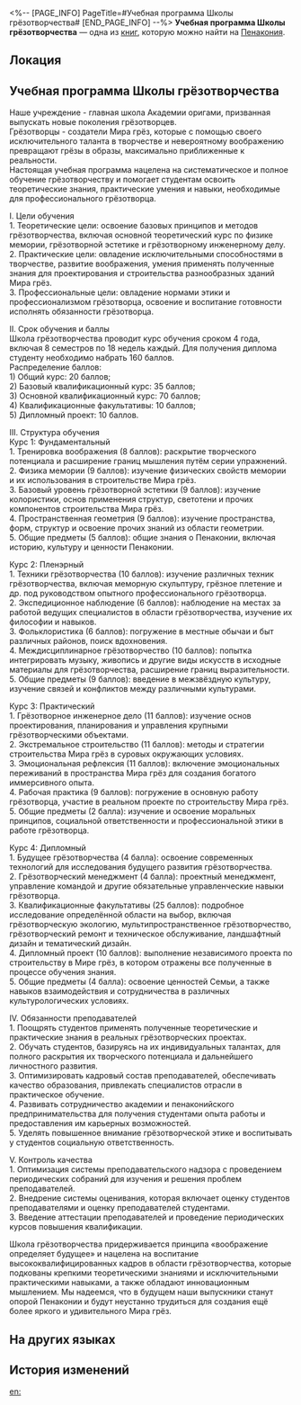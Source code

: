 <%-- [PAGE_INFO]
PageTitle=#Учебная программа Школы грёзотворчества#
[END_PAGE_INFO] --%>
{{Дополнить}}
{{Книга Инфобокс
|id           = 401
|partIds      = 190696
|Название     = 
|Изображение  = Предмет Газета.png
|Мир          = Пенакония
|Томов        = 1
|Автор        = <!--нужно добавить-->
|Описание     = Подробный план обучения в Школе грёзотворчества для ознакомления будущими студентами и их родителями. Системный подход для подготовки квалифицированных грёзотворцев.
|Том1         = {{tx}}
|Источник1    = {{tx|Отсутствует источник}}
|Персонажи    = 
|Фракции      = 
}}
'''Учебная программа Школы грёзотворчества''' — одна из [[Книги|книг]], которую можно найти на [[Пенакония]].

==Локация==
{{Отметка карты|<!--название карты-->|<!--id отметки-->}}

==Учебная программа Школы грёзотворчества==
Наше учреждение - главная школа Академии оригами, призванная выпускать новые поколения грёзотворцев.<br />
Грёзотворцы - создатели Мира грёз, которые с помощью своего исключительного таланта в творчестве и невероятному воображению превращают грёзы в образы, максимально приближенные к реальности.<br />
Настоящая учебная программа нацелена на систематическое и полное обучение грёзотворчеству и помогает студентам освоить теоретические знания, практические умения и навыки, необходимые для профессионального грёзотворца.

I. Цели обучения<br />
1. Теоретические цели: освоение базовых принципов и методов грёзотворчества, включая основной теоретический курс по физике мемории, грёзотворной эстетике и грёзотворному инженерному делу.<br />
2. Практические цели: овладение исключительными способностями в творчестве, развитие воображения, умения применять полученные знания для проектирования и строительства разнообразных зданий Мира грёз.<br />
3. Профессиональные цели: овладение нормами этики и профессионализмом грёзотворца, освоение и воспитание готовности исполнять обязанности грёзотворца.

II. Срок обучения и баллы<br />
Школа грёзотворчества проводит курс обучения сроком 4 года, включая 8 семестров по 18 недель каждый. Для получения диплома студенту необходимо набрать 160 баллов.<br />
Распределение баллов:<br />
1) Общий курс: 20 баллов;<br />
2) Базовый квалификационный курс: 35 баллов;<br />
3) Основной квалификационный курс: 70 баллов;<br />
4) Квалификационные факультативы: 10 баллов;<br />
5) Дипломный проект: 10 баллов.

III. Структура обучения<br />
Курс 1: Фундаментальный<br />
1. Тренировка воображения (8 баллов): раскрытие творческого потенциала и расширение границ мышления путём серии упражнений.<br />
2. Физика мемории (9 баллов): изучение физических свойств мемории и их использования в строительстве Мира грёз.<br />
3. Базовый уровень грёзотворной эстетики (9 баллов): изучение колористики, основ применения структур, светотени и прочих компонентов строительства Мира грёз.<br />
4. Пространственная геометрия (9 баллов): изучение пространства, форм, структур и освоение прочих знаний из области геометрии.<br />
5. Общие предметы (5 баллов): общие знания о Пенаконии, включая историю, культуру и ценности Пенаконии.

Курс 2: Пленэрный<br />
1. Техники грёзотворчества (10 баллов): изучение различных техник грёзотворчества, включая меморную скульптуру, грёзное плетение и др. под руководством опытного профессионального грёзотворца.<br />
2. Экспедиционное наблюдение (6 баллов): наблюдение на местах за работой ведущих специалистов в области грёзотворчества, изучение их философии и навыков.<br />
3. Фольклористика (6 баллов): погружение в местные обычаи и быт различных районов, поиск вдохновения.<br />
4. Междисциплинарное грёзотворчество (10 баллов): попытка интегрировать музыку, живопись и другие виды искусств в исходные материалы для грёзотворчества, расширение границ выразительности.<br />
5. Общие предметы (9 баллов): введение в межзвёздную культуру, изучение связей и конфликтов между различными культурами.

Курс 3: Практический<br />
1. Грёзотворное инженерное дело (11 баллов): изучение основ проектирования, планирования и управления крупными грёзотворческими объектами.<br />
2. Экстремальное строительство (11 баллов): методы и стратегии строительства Мира грёз в суровых окружающих условиях.<br />
3. Эмоциональная рефлексия (11 баллов): включение эмоциональных переживаний в пространства Мира грёз для создания богатого иммерсивного опыта.<br />
4. Рабочая практика (9 баллов): погружение в основную работу грёзотворца, участие в реальном проекте по строительству Мира грёз.<br />
5. Общие предметы (2 балла): изучение и освоение моральных принципов, социальной ответственности и профессиональной этики в работе грёзотворца.

Курс 4: Дипломный<br />
1. Будущее грёзотворчества (4 балла): освоение современных технологий для исследования будущего развития грёзотворчества.<br />
2. Грёзотворческий менеджмент (4 балла): проектный менеджмент, управление командой и другие обязательные управленческие навыки грёзотворца.<br />
3. Квалификационные факультативы (25 баллов): подробное исследование определённой области на выбор, включая грёзотворческую экологию, мультипространственное грёзотворчество, грёзотворческий ремонт и техническое обслуживание, ландшафтный дизайн и тематический дизайн.<br />
4. Дипломный проект (10 баллов): выполнение независимого проекта по строительству в Мире грёз, в котором отражены все полученные в процессе обучения знания.<br />
5. Общие предметы (4 балла): освоение ценностей Семьи, а также навыков взаимодействия и сотрудничества в различных культурологических условиях.

IV. Обязанности преподавателей<br />
1. Поощрять студентов применять полученные теоретические и практические знания в реальных грёзотворческих проектах.<br />
2. Обучать студентов, базируясь на их индивидуальных талантах, для полного раскрытия их творческого потенциала и дальнейшего личностного развития.<br />
3. Оптимизировать кадровый состав преподавателей, обеспечивать качество образования, привлекать специалистов отрасли в практическое обучение.<br />
4. Развивать сотрудничество академии и пенаконийского предпринимательства для получения студентами опыта работы и предоставления им карьерных возможностей.<br />
5. Уделять повышенное внимание грёзотворческой этике и воспитывать у студентов социальную ответственность.

V. Контроль качества<br />
1. Оптимизация системы преподавательского надзора с проведением периодических собраний для изучения и решения проблем преподавателей.<br />
2. Внедрение системы оценивания, которая включает оценку студентов преподавателями и оценку преподавателей студентами.<br />
3. Введение аттестации преподавателей и проведение периодических курсов повышения квалификации.

Школа грёзотворчества придерживается принципа «воображение определяет будущее» и нацелена на воспитание высококвалифицированных кадров в области грёзотворчества, которые подкованы крепкими теоретическими знаниями и исключительными практическими навыками, а также обладают инновационным мышлением. Мы надеемся, что в будущем наши выпускники станут опорой Пенаконии и будут неустанно трудиться для создания ещё более яркого и удивительного Мира грёз.

==На других языках==
{{На других языках
|en   = Dreamweaver Academy Syllabus
|zhs  = 筑梦学院教学大纲
|zht  = 築夢學院教學大綱
|ja   = ドリームメイク学部シラバス
|ko   = 꿈 건축 학부 강의 계획서
|es   = Plan de estudios de la escuela de Soñadores
|fr   = Programme de l'Académie des Tisserêves
|ru   = Учебная программа Школы грёзотворчества
|th   = ประมวลรายวิชา: สถาบันสร้างฝัน
|vi   = Chương Trình Giảng Dạy Của Học Viện Xây Mộng
|de   = Lehrplan der Traumwerker-Fakultät
|id   = Silabus Fakultas Pembangunan Mimpi
|pt   = Programa de Estudos da Escola Tece-Sonhos
}}

==История изменений==
{{История изменений|3.5}}

[[en:]]